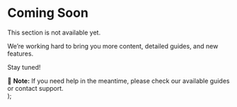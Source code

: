 
# Coming Soon

This section is not available yet.

We’re working hard to bring you more content, detailed guides, and new features.

Stay tuned!

  <div style={{ background: '#1d1d1d', padding: '1em', borderRadius: '6px', marginTop: '1em' }}>
    🔔 <strong>Note:</strong> If you need help in the meantime, please check our available guides or contact support.
  </div>
);

<Note />